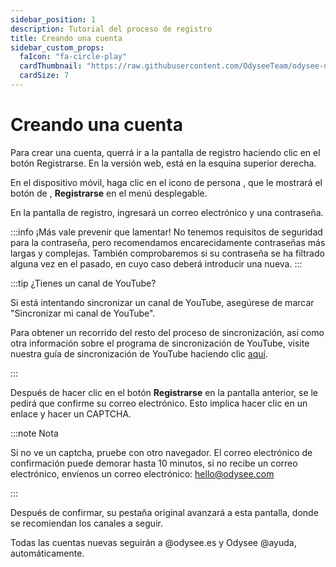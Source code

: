 ---
sidebar_position: 1
description: Tutorial del proceso de registro
title: Creando una cuenta
sidebar_custom_props:
  faIcon: "fa-circle-play"
  cardThumbnail: "https://raw.githubusercontent.com/OdyseeTeam/odysee-docs/main/static/img/es/image_7.png"
  cardSize: 7
---

# Creando una cuenta

Para crear una cuenta, querrá ir a la pantalla de registro haciendo clic en el botón <PrimaryOdyseeButton url="https://odysee.com/$/signup">Registrarse</PrimaryOdyseeButton>. En la versión web, está en la esquina superior derecha.

En el dispositivo móvil, haga clic en el icono de persona <OdyseeButtonRound ><OdyseeIcon type="person"/></OdyseeButtonRound>, que le mostrará el botón de <OdyseeIcon type="key"/>, **Registrarse** en el menú desplegable.

En la pantalla de registro, ingresará un correo electrónico y una contraseña.

:::info ¡Más vale prevenir que lamentar!
No tenemos requisitos de seguridad para la contraseña, pero recomendamos encarecidamente contraseñas más largas y complejas. También comprobaremos si su contraseña se ha filtrado alguna vez en el pasado, en cuyo caso deberá introducir una nueva.
:::

:::tip ¿Tienes un canal de YouTube?

Si está intentando sincronizar un canal de YouTube, asegúrese de marcar "Sincronizar mi canal de YouTube".

Para obtener un recorrido del resto del proceso de sincronización, así como otra información sobre el programa de sincronización de YouTube, visite nuestra guía de sincronización de YouTube haciendo clic [aquí](https://help.odysee.tv/es/category/walkthrough/).

:::

Después de hacer clic en el botón **Registrarse** en la pantalla anterior, se le pedirá que confirme su correo electrónico. Esto implica hacer clic en un enlace y hacer un CAPTCHA.

:::note Nota

Si no ve un captcha, pruebe con otro navegador. El correo electrónico de confirmación puede demorar hasta 10 minutos, si no recibe un correo electrónico, envíenos un correo electrónico: hello@odysee.com

:::

Después de confirmar, su pestaña original avanzará a esta pantalla, donde se recomiendan los canales a seguir.

Todas las cuentas nuevas seguirán a @odysee.es y Odysee @ayuda, automáticamente.